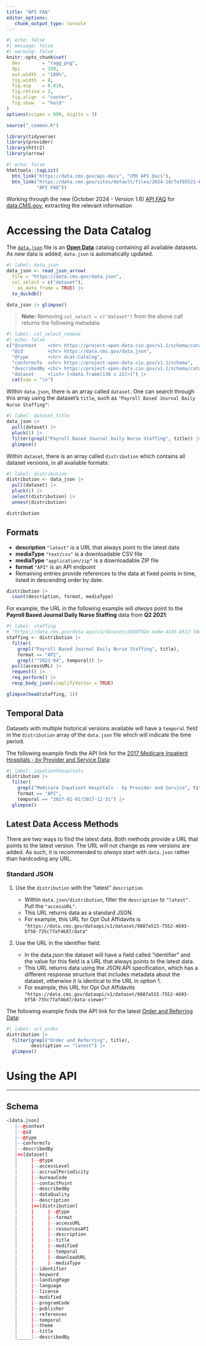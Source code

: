 ```yaml
---
title: "API FAQ"
editor_options: 
   chunk_output_type: console
---
```


```r
#| echo: false
#| message: false
#| warning: false
knitr::opts_chunk$set(
  dev        = "ragg_png",
  dpi        = 320,
  out.width  = "100%",
  fig.width  = 8,
  fig.asp    = 0.818,
  fig.retina = 2,
  fig.align  = "center",
  fig.show   = "hold"
)
options(scipen = 999, digits = 3)

source("_common.R")

library(tidyverse)
library(provider)
library(httr2)
library(arrow)
```


```r
#| echo: false
htmltools::tagList(
  btn_link("https://data.cms.gov/api-docs", "CMS API Docs"),
  btn_link("https://data.cms.gov/sites/default/files/2024-10/7ef65521-65a4-41ed-b600-3a0011f8ec4b/API%20Guide%20Formatted%201_6.pdf", 
           "API FAQ"))
```

Working through the new (October 2024 - Version 1.6) [API FAQ](https://data.cms.gov/sites/default/files/2024-10/7ef65521-65a4-41ed-b600-3a0011f8ec4b/API%20Guide%20Formatted%201_6.pdf) for [data.CMS.gov](https://data.cms.gov/api-docs), extracting the relevant information

# Accessing the Data Catalog

The [`data.json`](https://data.cms.gov/data.json) file is an [**Open Data**](https://resources.data.gov/resources/dcat-us/) catalog containing all available datasets. As new data is added, `data.json` is automatically updated.


```r
#| label: data_json
data_json <- read_json_arrow(
  file = "https://data.cms.gov/data.json",
  col_select = c("dataset"),
    as_data_frame = TRUE) |> 
  to_duckdb()

data_json |> glimpse()
```


> **Note:** Removing `col_select = c("dataset")` from the above call returns the following metadata:


```r
#| label: col_select_remove
#| echo: false
c("@context    <chr> https://project-open-data.cio.gov/v1.1/schema/catalog.jsonld", 
  "@id         <chr> https://data.cms.gov/data.json", 
  "@type       <chr> dcat:Catalog", 
  "conformsTo  <chr> https://project-open-data.cio.gov/v1.1/schema", 
  "describedBy <chr> https://project-open-data.cio.gov/v1.1/schema/catalog.json", 
  "dataset     <list> [<data.frame[138 x 22]>]") |> 
  cat(sep = "\n")
```


Within `data.json`, there is an array called `dataset`. One can search through this array using the dataset's `title`, such as `"Payroll Based Journal Daily Nurse Staffing"`:


```r
#| label: dataset_title
data_json |> 
  pull(dataset) |> 
  pluck(1) |> 
  filter(grepl("Payroll Based Journal Daily Nurse Staffing", title)) |> 
  glimpse()
```


Within `dataset`, there is an array called `distribution` which contains all dataset versions, in all available formats:


```r
#| label: distribution
distribution <- data_json |> 
  pull(dataset) |> 
  pluck(1) |> 
  select(distribution) |> 
  unnest(distribution)

distribution
```

## Formats

   * __description__ `"latest"` is a URL that always point to the latest data
   * __mediaType__ `"text/csv"` is a downloadable CSV file
   * __mediaType__ `"application/zip"` is a downloadable ZIP file
   * __format__ `"API"` is an API endpoint
   * Remaining entries provide references to the data at fixed points in time, listed in descending order by date.

```r
distribution |> 
  count(description, format, mediaType)
```


For example, the URL in the following example will *always* point to the **Payroll Based Journal Daily Nurse Staffing** data from **Q2 2021**:


```r
#| label: staffing
# "https://data.cms.gov/data-api/v1/dataset/d10d792e-ea6e-4145-8512-34efbc1be04b/data"
staffing <- distribution |> 
  filter(
    grepl("Payroll Based Journal Daily Nurse Staffing", title),
    format == "API",
    grepl("^2021-04", temporal)) |> 
  pull(accessURL) |> 
  request() |> 
  req_perform() |> 
  resp_body_json(simplifyVector = TRUE)

glimpse(head(staffing, 1))
```

## Temporal Data

Datasets with multiple historical versions available will have a `temporal` field in the `distribution` array of the `data.json` file which will indicate the time period. 

The following example finds the API link for the [2017 Medicare Inpatient Hospitals - by Provider and Service Data](https://data.cms.gov/provider-summary-by-type-of-service/medicare-inpatienthospitals/medicare-inpatient-hospitals-by-provider-and-service):


```r
#| label: inpatienthospitals
distribution |> 
  filter(
    grepl("Medicare Inpatient Hospitals - by Provider and Service", title), 
    format == "API",
    temporal == "2017-01-01/2017-12-31") |> 
  glimpse()
```


## Latest Data Access Methods

There are two ways to find the latest data. Both methods provide a URL that points to the latest version. The URL will not change as new versions are added. As such, it is recommended to *always* start with `data.json` rather than hardcoding any URL.

### Standard JSON


   1. Use the `distribution` with the "latest" `description`
   
      * Within `data.json/distribution`, filter the `description` to `"latest"`. Pull the `"accessURL"`.
      * This URL returns data as a standard JSON. 
      * For example, this URL for Opt Out Affidavits is `"https://data.cms.gov/dataapi/v1/dataset/9887a515-7552-4693-bf58-735c77af46d7/data"` 
   
   2. Use the URL in the identifier field:
      * In the data.json the dataset will have a field called “identifier” and the value for this field is a URL that always points to the latest data.
      * This URL returns data using the JSON:API specification, which has a different response structure that includes metadata about the dataset, otherwise it is identical to the URL in option 1.
      * For example, this URL for Opt Out Affidavits `"https://data.cms.gov/dataapi/v1/dataset/9887a515-7552-4693-bf58-735c77af46d7/data-viewer"`

The following example finds the API link for the latest [Order and Referring Data](https://data.cms.gov/provider-characteristics/medicare-provider-supplierenrollment/order-and-referring):

```r
#| label: url_order
distribution |> 
  filter(grepl("Order and Referring", title),
         description == "latest") |> 
  glimpse()
```

# Using the API



-------------------------------------------------------------------------------

## Schema

```r
<[data.json]
   |--@context
   |--@id
   |--@type
   |--conformsTo
   |--describedBy
   |==[dataset]
   |     |--@type
   |     |--accessLevel
   |     |--accrualPeriodicity
   |     |--bureauCode
   |     |--contactPoint
   |     |--describedBy
   |     |--dataQuality
   |     |--description
   |     |==[distribution]
   |     |     |--@type
   |     |     |--format
   |     |     |--accessURL
   |     |     |--resourcesAPI
   |     |     |--description
   |     |     |--title
   |     |     |--modified
   |     |     |--temporal
   |     |     |--downloadURL
   |     |     |--mediaType
   |     |--identifier
   |     |--keyword
   |     |--landingPage
   |     |--language
   |     |--license
   |     |--modified
   |     |--programCode
   |     |--publisher
   |     |--references
   |     |--temporal
   |     |--theme
   |     |--title
   |_____|--describedBy
```
